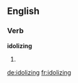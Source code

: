 ==English==

===Verb===
'''idolizing'''

# {{present participle of|idolize}}

[[de:idolizing]]
[[fr:idolizing]]